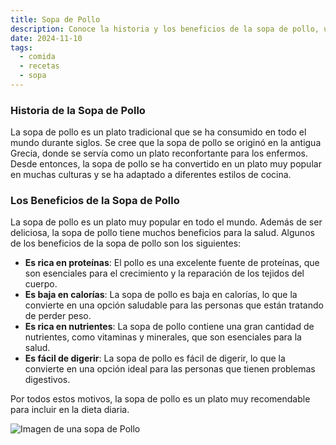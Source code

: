 ```yaml
---
title: Sopa de Pollo
description: Conoce la historia y los beneficios de la sopa de pollo, un plato tradicional en todo el mundo.
date: 2024-11-10
tags:
  - comida
  - recetas
  - sopa
---
```



### Historia de la Sopa de Pollo

La sopa de pollo es un plato tradicional que se ha consumido en todo el mundo durante siglos.
Se cree que la sopa de pollo se originó en la antigua Grecia, donde se servía como un plato reconfortante para los enfermos.
Desde entonces, la sopa de pollo se ha convertido en un plato muy popular en muchas culturas y se ha adaptado a diferentes estilos de cocina.

### Los Beneficios de la Sopa de Pollo

La sopa de pollo es un plato muy popular en todo el mundo. 
Además de ser deliciosa, la sopa de pollo tiene muchos beneficios para la salud.
Algunos de los beneficios de la sopa de pollo son los siguientes:

- **Es rica en proteínas**: El pollo es una excelente fuente de proteínas, que son esenciales para el crecimiento y la reparación de los tejidos del cuerpo.
- **Es baja en calorías**: La sopa de pollo es baja en calorías, lo que la convierte en una opción saludable para las personas que están tratando de perder peso.
- **Es rica en nutrientes**: La sopa de pollo contiene una gran cantidad de nutrientes, como vitaminas y minerales, que son esenciales para la salud.
- **Es fácil de digerir**: La sopa de pollo es fácil de digerir, lo que la convierte en una opción ideal para las personas que tienen problemas digestivos.

Por todos estos motivos, la sopa de pollo es un plato muy recomendable para incluir en la dieta diaria.

<Bleed>
    <img src="/images/sopa-de-pollo.jpg" alt="Imagen de una sopa de Pollo" />
</Bleed>

